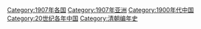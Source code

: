 {{portal|清朝}}
{{Commonscat|1907 in China}}
{{Year by category
|m=1
|c=9
|d=0
|y=7
|cat=中国
|sortkey=中国
|parent=20世纪各年中国
|subcat=1900年代中国
}}

[[Category:1907年各国|Category:1907年各国]]
[[Category:1907年亚洲|Category:1907年亚洲]]
[[Category:1900年代中国|Category:1900年代中国]]
[[Category:20世纪各年中国|Category:20世纪各年中国]]
[[Category:清朝编年史|Category:清朝编年史]]